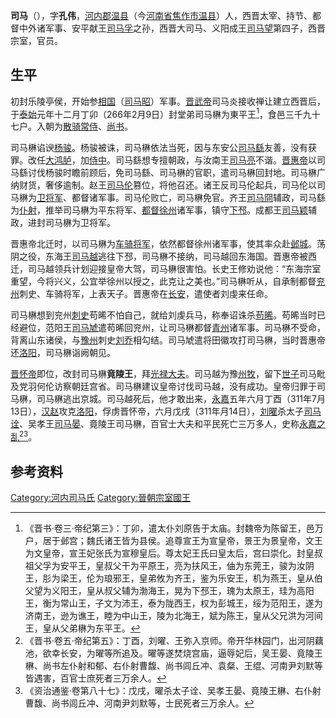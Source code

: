 '''司马{{Zy|楙|-{zh-cn:mào; zh-tw: ㄇㄠˋ; zh-hk:mau6;}-}}'''（{{bd|3世紀|？|311年|7月14日|}}），字'''孔伟'''，[[河內郡_(中國)|河内郡]][[温县|温县]]（今[[河南省|河南省]][[焦作市|焦作市]][[温县|温县]]）人，西晋太宰、持节、都督中外诸军事、安平献王[[司马孚|司马孚]]之孙，西晋大司马、义阳成王[[司马望|司马望]]第四子，西晋宗室，官员。

==生平==
初封乐陵亭侯，开始参[[相国|相国]]（[[司马昭|司马昭]]）军事。[[晋武帝|晋武帝]]司马炎接收禅让建立西晋后，于[[泰始_(西晋)|泰始]]元年十二月丁卯（266年2月9日）封堂弟司马楙为東平王<ref>《晋书·卷三·帝纪第三》：丁卯，遣太仆刘原告于太庙。封魏帝为陈留王，邑万户，居于邺宫；魏氏诸王皆为县侯。追尊宣王为宣皇帝，景王为景皇帝，文王为文皇帝，宣王妃张氏为宣穆皇后。尊太妃王氏曰皇太后，宫曰崇化。封皇叔祖父孚为安平王，皇叔父干为平原王，亮为扶风王，伷为东莞王，骏为汝阴王，肜为梁王，伦为琅邪王，皇弟攸为齐王，鉴为乐安王，机为燕王，皇从伯父望为义阳王，皇从叔父辅为渤海王，晃为下邳王，瑰为太原王，珪为高阳王，衡为常山王，子文为沛王，泰为陇西王，权为彭城王，绥为范阳王，遂为济南王，逊为谯王，睦为中山王，陵为北海王，斌为陈王，皇从父兄洪为河间王，皇从父弟楙为东平王。</ref>，食邑三千九十七户。入朝为[[散骑常侍|散骑常侍]]、[[尚书_(官职)|尚书]]。

司马楙谄谀[[杨骏|杨骏]]。杨骏被诛，司马楙依法当死，因与东安公[[司马繇|司马繇]]友善，没有获罪。改任[[大鸿胪|大鸿胪]]，加[[侍中|侍中]]。司马繇想专擅朝政，与汝南王[[司马亮|司马亮]]不谐。[[晋惠帝|晋惠帝]]以司马繇讨伐杨骏时瞻前顾后，免司马繇、司马楙的官职，遣司马楙回封地。司马楙广纳财货，奢侈逾制。赵王[[司马伦|司马伦]]篡位，将他召还。诸王反司马伦起兵，司马伦以司马楙为[[卫将军|卫将军]]、都督诸军事。司马伦败亡，司马楙免官。齐王[[司马冏|司马冏]]辅政，司马繇为[[仆射|仆射]]，推举司马楙为平东将军、[[都督|都督]][[徐州|徐州]]诸军事，镇守[[下邳|下邳]]。成都王[[司马颖|司马颖]]辅政，进封司马楙为卫将军。

晋惠帝北迁时，以司马楙为[[车骑将军|车骑将军]]，依然都督徐州诸军事，使其率众赴[[邺城|邺城]]。荡阴之役，东海王[[司马越|司马越]]逃往下邳，司马楙不接纳，司马越回东海国。晋惠帝被西迁，司马越领兵计划迎接皇帝大驾，司马楙很害怕。长史王修劝说他：“东海宗室重望，今将兴义，公宜举徐州以授之，此克让之美也。”司马楙听从，自承制都督[[兖州|兖州]]刺史、车骑将军，上表天子。晋惠帝在[[长安|长安]]，遣使者刘虔来任命。

司马楙想到兖州[[刺史|刺史]]苟晞不怕自己，就给刘虔兵马，称奉诏诛杀[[苟晞|苟晞]]。苟晞当时已经避位，范阳王[[司马虓|司马虓]]遣苟晞回兖州，让司马楙都督[[青州|青州]]诸军事。司马楙不受命，背离山东诸侯，与[[豫州|豫州]]刺史[[刘乔|刘乔]]相勾结。司马虓遣将田徽攻打司马楙，当时晋惠帝还[[洛阳|洛阳]]，司马楙诣阙朝见。

[[晋怀帝|晋怀帝]]即位，改封司马楙'''竟陵王'''，拜[[光禄大夫|光禄大夫]]。司马越为豫[[州牧|州牧]]，留下[[世子|世子]]司马毗及党羽何伦访察朝廷宫省。司马楙建议皇帝讨伐司马越，没有成功。皇帝归罪于司马楙，司马楙逃出京城。司马越死后，他才敢出来，[[永嘉_(西晉)|永嘉]]五年六月丁酉（311年7月13日），[[汉赵|汉赵]]攻克[[洛阳|洛阳]]，俘虏晋怀帝，六月戊戌（311年月14日），[[刘曜|刘曜]]杀太子[[司马诠|司马诠]]、吴孝王[[司马晏|司马晏]]、竟陵王司马楙，百官士大夫和平民死亡三万多人，史称[[永嘉之乱|永嘉之乱]]<ref>《晋书·卷五·帝纪第五》：丁酉，刘曜、王弥入京师。帝开华林园门，出河阴藕池，欲幸长安，为曜等所追及。曜等遂焚烧宫庙，逼辱妃后，吴王晏、竟陵王楙、尚书左仆射和郁、右仆射曹馥、尚书闾丘冲、袁粲、王绲、河南尹刘默等皆遇害，百官士庶死者三万余人。</ref><ref>《资治通鉴·卷第八十七》：戊戌，曜杀太子诠、吴孝王晏、竟陵王楙、右仆射曹馥、尚书闾丘冲、河南尹刘默等，士民死者三万余人。</ref>。

==参考资料==
{{reflist}}

[[Category:河内司马氏|Category:河内司马氏]]
[[Category:晉朝宗室國王|Category:晉朝宗室國王]]